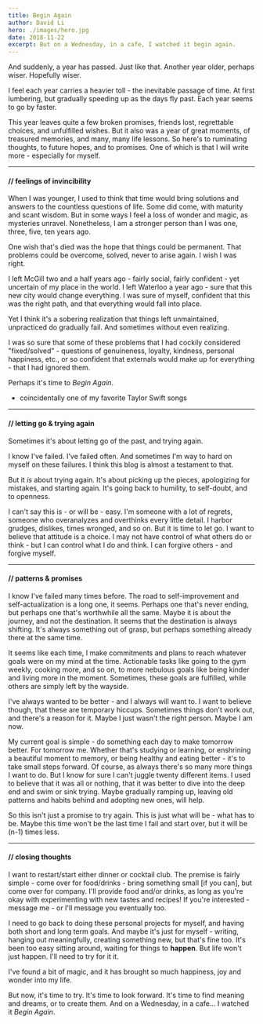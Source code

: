 ```yaml
---
title: Begin Again
author: David Li
hero: ./images/hero.jpg
date: 2018-11-22
excerpt: But on a Wednesday, in a cafe, I watched it begin again.
---
```


And suddenly, a year has passed. Just like that. Another year older, perhaps wiser. Hopefully wiser.

I feel each year carries a heavier toll - the inevitable passage of time. At first lumbering, but gradually speeding up as the days fly past. Each year seems to go by faster.

This year leaves quite a few broken promises, friends lost, regrettable choices, and unfulfilled wishes. But it also was a year of great moments, of treasured memories, and many, many life lessons. So here's to ruminating thoughts, to future hopes, and to promises. One of which is that I will write more - especially for myself.

---

#### // feelings of invincibility

When I was younger, I used to think that time would bring solutions and answers to the countless questions of life. Some did come, with maturity and scant wisdom. But in some ways I feel a loss of wonder and magic, as mysteries unravel. Nonetheless, I am a stronger person than I was one, three, five, ten years ago.

One wish that's died was the hope that things could be permanent. That problems could be overcome, solved, never to arise again. I wish I was right.

I left McGill two and a half years ago - fairly social, fairly confident - yet uncertain of my place in the world. I left Waterloo a year ago - sure that this new city would change everything. I was sure of myself, confident that this was the right path, and that everything would fall into place.

Yet I think it's a sobering realization that things left unmaintained, unpracticed do gradually fail. And sometimes without even realizing.

I was so sure that some of these problems that I had cockily considered "fixed/solved" - questions of genuineness, loyalty, kindness, personal happiness, etc., or so confident that externals would make up for everything - that I had ignored them.

Perhaps it's time to *Begin Again*.

* coincidentally one of my favorite Taylor Swift songs

---

#### // letting go & trying again

Sometimes it's about letting go of the past, and trying again.

I know I've failed. I've failed often. And sometimes I'm way to hard on myself on these failures. I think this blog is almost a testament to that.

But it *is* about trying again. It's about picking up the pieces, apologizing for mistakes, and starting again. It's going back to humility, to self-doubt, and to openness.

I can't say this is - or will be - easy. I'm someone with a lot of regrets, someone who overanalyzes and overthinks every little detail. I harbor grudges, dislikes, times wronged, and so on. But it is time to let go. I want to believe that attitude is a choice. I may not have control of what others do or think - but I can control what I do and think. I can forgive others - and forgive myself.

---

#### // patterns & promises

I know I've failed many times before. The road to self-improvement and self-actualization is a long one, it seems. Perhaps one that's never ending, but perhaps one that's worthwhile all the same. Maybe it is about the journey, and not the destination. It seems that the destination is always shifting. It's always something out of grasp, but perhaps something already there at the same time.

It seems like each time, I make commitments and plans to reach whatever goals were on my mind at the time. Actionable tasks like going to the gym weekly, cooking more, and so on, to more nebulous goals like being kinder and living more in the moment. Sometimes, these goals are fulfilled, while others are simply left by the wayside.

I've always wanted to be better - and I always will want to. I want to believe though, that these are temporary hiccups. Sometimes things don't work out, and there's a reason for it. Maybe I just wasn't the right person. Maybe I am now.

My current goal is simple - do something each day to make tomorrow better. For tomorrow me. Whether that's studying or learning, or enshrining a beautiful moment to memory, or being healthy and eating better - it's to take small steps forward. Of course, as always there's so many more things I want to do. But I know for sure I can't juggle twenty different items. I used to believe that it was all or nothing, that it was better to dive into the deep end and swim or sink trying. Maybe gradually ramping up, leaving old patterns and habits behind and adopting new ones, will help.

So this isn't just a promise to try again. This is just what will be - what has to be. Maybe this time won't be the last time I fail and start over, but it will be (n-1) times less.

---

#### // closing thoughts

I want to restart/start either dinner or cocktail club. The premise is fairly simple - come over for food/drinks - bring something small [if you can], but come over for company. I'll provide food and/or drinks, as long as you're okay with experimenting with new tastes and recipes! If you're interested - message me - or I'll message you eventually too.

I need to go back to doing these personal projects for myself, and having both short and long term goals. And maybe it's just for myself - writing, hanging out meaningfully, creating something new, but that's fine too. It's been too easy sitting around, waiting for things to **happen**. But life won't just happen. I'll need to try for it it.

I've found a bit of magic, and it has brought so much happiness, joy and wonder into my life.

But now, it's time to try. It's time to look forward. It's time to find meaning and dreams, or to create them. And on a Wednesday, in a cafe... I watched it *Begin Again*.